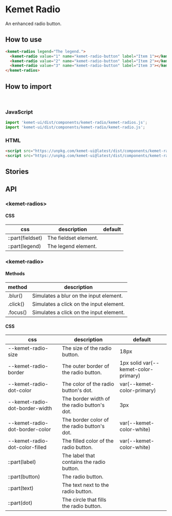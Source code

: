 
<Meta title="Components/Radio" component="kemet-radio" />

# Kemet Radio

An enhanced radio button.


## How to use

```html
<kemet-radios legend="The legend.">
  <kemet-radio value="1" name="kemet-radio-button" label="Item 1"></kemet-radio>
  <kemet-radio value="2" name="kemet-radio-button" label="Item 2"></kemet-radio>
  <kemet-radio value="3" name="kemet-radio-button" label="Item 3"></kemet-radio>
</kemet-radios>
```

## How to import

<br />

### JavaScript
```javascript
import 'kemet-ui/dist/components/kemet-radio/kemet-radios.js';
import 'kemet-ui/dist/components/kemet-radio/kemet-radio.js';
```

### HTML
```html
<script src="https://unpkg.com/kemet-ui@latest/dist/components/kemet-radio/kemet-radios.js" type="module"></script>
<script src="https://unpkg.com/kemet-ui@latest/dist/components/kemet-radio/kemet-radio.js" type="module"></script>
```

## Stories

<Canvas>
  <Story name="Standard" story={stories.Standard} />
</Canvas>

<ArgsTable story="Standard" />

## API

### &lt;kemet-radios&gt;

<ArgsTable of="kemet-radios" />

#### CSS

| css              | description            | default |
| ---------------- | ---------------------- | ------- |
| ::part(fieldset) |  The fieldset element. |         |
| ::part(legend)   |  The legend element.   |         |

### &lt;kemet-radio&gt;

<ArgsTable of="kemet-radio" />

#### Methods

| method     | description                              |
| ---------- | ---------------------------------------- |
| .blur()    | Simulates a blur on the input element.   |
| .click()   | Simulates a click on the input element.  |
| .focus()   | Simulates a click on the input element.  |

#### CSS

| css                            | description                                 | default                              |
| ------------------------------ | ------------------------------------------- | ------------------------------------ |
| --kemet-radio-size             | The size of the radio button.               | 18px                                 |
| --kemet-radio-border           | The outer border of the radio button.       | 1px solid var(--kemet-color-primary) |
| --kemet-radio-dot-color        | The color of the radio button's dot.        | var(--kemet-color-primary)           |
| --kemet-radio-dot-border-width | The border width of the radio button's dot. | 3px                                  |
| --kemet-radio-dot-border-color | The border color of the radio button's dot. | var(--kemet-color-white)             |
| --kemet-radio-dot-color-filled | The filled color of the radio button.       | var(--kemet-color-white)             |
| ::part(label)                  | The label that contains the radio button.   |                                      |
| ::part(button)                 | The radio button.                           |                                      |
| ::part(text)                   | The text next to the radio button.          |                                      |
| ::part(dot)                    | The circle that fills the radio button.     |                                      |
